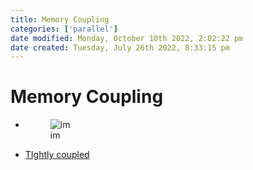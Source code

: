 ```yaml
---
title: Memory Coupling
categories: ['parallel']
date modified: Monday, October 10th 2022, 2:02:22 pm
date created: Tuesday, July 26th 2022, 8:33:15 pm
---
```


# Memory Coupling
- ![im](images/Pasted%20image%2020220506151823.png)
- [TIghtly coupled](TIghtly%20coupled.qmd)



